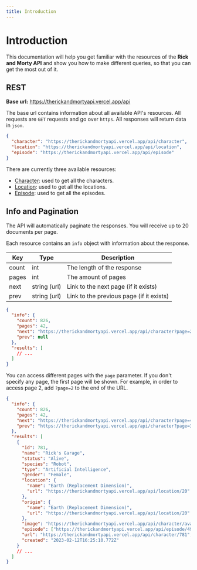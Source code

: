 ```yaml
---
title: Introduction
---
```



# Introduction

This documentation will help you get familiar with the resources of the **Rick and Morty API** and show you how to make different queries, so that you can get the most out of it.

## REST

**Base url:** https://therickandmortyapi.vercel.app/api

The base url contains information about all available API's resources.
All requests are `GET` requests and go over `https`. All responses will return data in `json`.

<Query />

```json
{
  "character": "https://therickandmortyapi.vercel.app/api/character",
  "location": "https://therickandmortyapi.vercel.app/api/location",
  "episode": "https://therickandmortyapi.vercel.app/api/episode"
}
```

There are currently three available resources:

- [Character](/docs/character): used to get all the characters.
- [Location](/docs/location): used to get all the locations.
- [Episode](/docs/episode): used to get all the episodes.

## Info and Pagination

The API will automatically paginate the responses. You will receive up to 20 documents per page.

Each resource contains an `info` object with information about the response.

| Key   | Type         | Description                              |
| ----- | ------------ | ---------------------------------------- |
| count | int          | The length of the response               |
| pages | int          | The amount of pages                      |
| next  | string (url) | Link to the next page (if it exists)     |
| prev  | string (url) | Link to the previous page (if it exists) |

<Query endpoint="/character" />

```json
{
  "info": {
    "count": 826,
    "pages": 42,
    "next": "https://therickandmortyapi.vercel.app/api/character?page=2",
    "prev": null
  },
  "results": [
    // ...
  ]
}
```

You can access different pages with the `page` parameter. If you don't specify any page, the first page will be shown. For example, in order to access page 2, add `?page=2` to the end of the URL.

<Query endpoint="/character?page=40" />

```json
{
  "info": {
    "count": 826,
    "pages": 42,
    "next": "https://therickandmortyapi.vercel.app/api/character?page=41",
    "prev": "https://therickandmortyapi.vercel.app/api/character?page=39"
  },
  "results": [
    {
      "id": 781,
      "name": "Rick's Garage",
      "status": "Alive",
      "species": "Robot",
      "type": "Artificial Intelligence",
      "gender": "Female",
      "location": {
        "name": "Earth (Replacement Dimension)",
        "url": "https://therickandmortyapi.vercel.app/api/location/20"
      },
      "origin": {
        "name": "Earth (Replacement Dimension)",
        "url": "https://therickandmortyapi.vercel.app/api/location/20"
      },
      "image": "https://therickandmortyapi.vercel.app/api/character/avatar/781.jpeg",
      "episode": ["https://therickandmortyapi.vercel.app/api/episode/49"],
      "url": "https://therickandmortyapi.vercel.app/api/character/781",
      "created": "2023-02-12T16:25:10.772Z"
    }
    // ...
  ]
}
```
